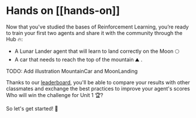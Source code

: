 # Hands on [[hands-on]]

Now that you've studied the bases of Reinforcement Learning, you’re ready to train your first two agents and share it with the community through the Hub 🔥:

- A Lunar Lander agent that will learn to land correctly on the Moon 🌕
- A car that needs to reach the top of the mountain ⛰️ .

TODO: Add illustration MountainCar and MoonLanding


Thanks to our <a href="https://huggingface.co/spaces/huggingface-projects/Deep-Reinforcement-Learning-Leaderboard">leaderboard</a>, you'll be able to compare your results with other classmates and exchange the best practices to improve your agent's scores Who will win the challenge for Unit 1 🏆?

So let's get started! 🚀
